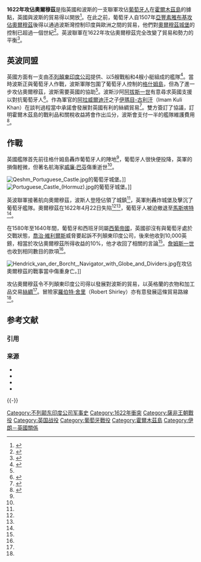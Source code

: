 {{Infobox Military Conflict|
conflict=攻佔奧爾穆茲|
image=[[File:Fortress_of_Hormuz.jpg|300px]]|
caption=17世紀的奧爾穆茲|
date=1622年4月22日|
place=波斯[[霍爾木茲島|奧爾穆茲]]|
result=英波聯軍攻佔[[霍爾木茲島|奧爾穆茲]]|
combatant1=[[Image:Safavid_Flag.svg|22px]] [[波斯|波斯]]<br>[[Image:British_East_India_Company_flag.svg|22px]] [[不列顛東印度公司|不列顛東印度公司]]|
combatant2=[[Image:Flag_Portugal_(1578).svg|24px]] [[葡萄牙帝國|葡萄牙帝國]]|
commander1=[[伊瑪目-古利汗|伊瑪目-古利汗]]|
commander2=西芒·德·梅洛|
strength1=3000名波斯人<br>5艘英國戰船及4艘小艇|
strength2=逾1000人|
casualties1=不詳，損傷輕微|
casualties2=損傷輕微，1000人投降|
}}
{{葡萄牙在印度洋的戰役}}

'''1622年攻佔奧爾穆茲'''是指英國和波斯的一支聯軍攻佔[[葡萄牙人|葡萄牙人]]在[[霍爾木茲島|霍爾木茲島]]的據點，英國與波斯的貿易得以開放<ref name="Chaudhuri(2000)64">{{harvnb|Chaudhuri|2000|p=64}}</ref>。在此之前，葡萄牙人自1507年[[阿方索·德·阿尔布克尔克|亞豐素雅布基]][[攻佔奧爾穆茲_(1507年)|攻佔奧爾穆茲]]後得以通過波斯灣控制印度與歐洲之間的貿易，他們對[[聖母瑪麗亞城堡|奧爾穆茲城堡]]的控制已超過一個世紀<ref name="Sykes(2006)279">{{harvnb|Sykes|2006|p=279}}</ref>。英波聯軍在1622年攻佔奧爾穆茲完全改變了貿易和勢力的平衡<ref>{{harvnb|Neill|2004|p=549}}</ref>。

== 英波同盟 ==


英國方面有一支由[[不列顛東印度公司|不列顛東印度公司]]提供、以5艘戰船和4艘小艇組成的艦隊<ref name="Sykes(2006)277">{{harvnb|Sykes|2006|p=277}}</ref>。當時波斯正與葡萄牙人作戰，波斯軍隊包圍了葡萄牙人控制的[[格什姆島|格什姆島]]，但為了進一步攻佔奧爾穆茲，波斯需要英國的協助<ref name="Sykes(2006)277"/>。波斯沙阿[[阿拔斯一世_(波斯)|阿拔斯一世]]有意尋求英國支援以對抗葡萄牙人<ref name="Knight(1866)7">{{harvnb|Knight|1866|p=7}}</ref>。作為軍官的[[阿拉威爾迪汗|阿拉威爾迪汗]]之子[[伊瑪目-古利汗|伊瑪目-古利汗]]（Imam Kuli Khan）在談判過程當中承諾會發展對英國有利的絲綢貿易<ref>{{harvnb|Sykes|2006|pp=277-278}}</ref>。雙方簽訂了協議，訂明霍爾木茲島的戰利品和關稅收益將會作出瓜分，波斯會支付一半的艦隊維護費用<ref name="Sykes(2006)278">{{harvnb|Sykes|2006|p=278}}</ref>。

== 作戰 ==

英國艦隊首先前往格什姆島轟炸葡萄牙人的陣地<ref name="Sykes(2006)278"/>，葡萄牙人很快便投降，英軍的損傷輕微，但著名航海家[[威廉·巴芬|威廉·巴芬]]傷重逝世<ref name="Sykes(2006)278"/>。

[[File:Qeshm_Portuguese_Castle.jpg|thumb]]的葡萄牙城堡。]]
[[File:Portuguese_Castle_(Hormuz).jpg|thumb]]的葡萄牙城堡。]]

英波聯軍接著航向奧爾穆茲，波斯人登陸佔領了城鎮<ref name="Sykes(2006)279"/>，英軍則轟炸城堡及擊沉了葡萄牙艦隊。奧爾穆茲在1622年4月22日失陷<ref name="Sykes(2006)279"/><ref name="Knight(1866)7"/>，葡萄牙人被迫撤退至[[馬斯喀特|馬斯喀特]]<ref name="Sykes(2006)279"/>。

在1580年至1640年間，葡萄牙和西班牙同屬[[西葡帝國|西葡帝國]]，英國卻沒有與葡萄牙處於交戰狀態，[[喬治·維利爾斯，第一代白金漢公爵|喬治·維利爾斯]]威脅要起訴不列顛東印度公司，後來他收到10,000英鎊，相當於攻佔奧爾穆茲所得收益的10%，他才收回了相關的言論<ref name="Chaudhuri(2000)64"/>。[[詹姆斯一世_(英格蘭)|詹姆斯一世]]也收到相同數目的款項<ref name="Chaudhuri(2000)64"/>。

[[File:Hendrick_van_der_Borcht,_Navigator_with_Globe_and_Dividers.jpg|thumb]]在攻佔奧爾穆茲的戰事當中傷重身亡。]]

攻佔奧爾穆茲令不列顛東印度公司得以發展對波斯的貿易，以英格蘭的衣物和加工品交易[[絲綢|絲綢]]<ref name="Chaudhuri(2000)64"/>。冒險家[[羅伯特·舍里|羅伯特·舍里]]（Robert Shirley）亦有意發展這條貿易路線<ref name="Chaudhuri(2000)64"/>。

== 参考文献 ==
=== 引用 ===
{{Reflist|25em}}

=== 来源 ===
{{refbegin}}
*{{en}}{{Citation
|last=Chaudhuri
|first=K. N.
|title=''The English East India Company : the study of an early joint-stock company 1600-1640''
|year=2000
|publisher=Routledge
|location=London
|isbn=0415190762
}} 
*{{en}}{{Citation
|last=Sykes
|first=Percy Molesworth 
|title=''A History of Persia''
|year=2006
|publisher=Hesperides Press
|isbn=1406726923
}} 
*{{en}}{{Citation
|last=Neill
|first=Stephen  
|title=''A History of Christianity in India: The Beginnings to AD 1707''
|year=2004
|publisher=Cambridge University Press
|isbn=0521548853
}} 
*{{en}}{{Citation
|last=Knight
|first=Charles 
|title=''Biography: or, Third division of "The English encyclopedia"''
|year=1866
|publisher=Bradbury, Evans & Co.
}} 
{{refend}}

{{-}}
{{伊朗-英國關係}}

[[Category:不列颠东印度公司军事史|Category:不列颠东印度公司军事史]]
[[Category:1622年衝突|Category:1622年衝突]]
[[Category:薩非王朝戰役|Category:薩非王朝戰役]]
[[Category:英国战役|Category:英国战役]]
[[Category:葡萄牙戰役|Category:葡萄牙戰役]]
[[Category:霍爾木茲島|Category:霍爾木茲島]]
[[Category:伊朗－英國關係|Category:伊朗－英國關係]]